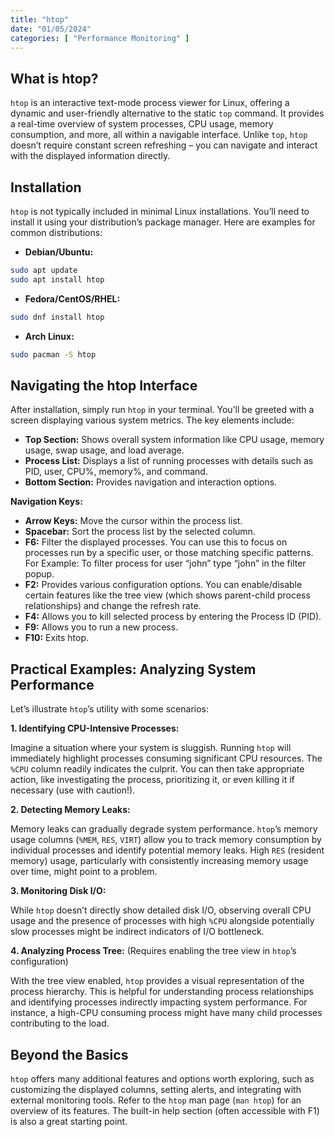 ```yaml
---
title: "htop"
date: "01/05/2024"
categories: [ "Performance Monitoring" ]
---
```

## What is htop?

`htop` is an interactive text-mode process viewer for Linux, offering a dynamic and user-friendly alternative to the static `top` command. It provides a real-time overview of system processes, CPU usage, memory consumption, and more, all within a navigable interface.  Unlike `top`, `htop` doesn't require constant screen refreshing – you can navigate and interact with the displayed information directly.

## Installation

`htop` is not typically included in minimal Linux installations.  You'll need to install it using your distribution's package manager.  Here are examples for common distributions:

* **Debian/Ubuntu:**
```bash
sudo apt update
sudo apt install htop
```

* **Fedora/CentOS/RHEL:**
```bash
sudo dnf install htop
```

* **Arch Linux:**
```bash
sudo pacman -S htop
```


##  Navigating the htop Interface

After installation, simply run `htop` in your terminal.  You'll be greeted with a screen displaying various system metrics.  The key elements include:

* **Top Section:** Shows overall system information like CPU usage, memory usage, swap usage, and load average.
* **Process List:** Displays a list of running processes with details such as PID, user, CPU%, memory%, and command.
* **Bottom Section:** Provides navigation and interaction options.

**Navigation Keys:**

* **Arrow Keys:** Move the cursor within the process list.
* **Spacebar:** Sort the process list by the selected column.
* **F6:**  Filter the displayed processes. You can use this to focus on processes run by a specific user, or those matching specific patterns.
  For Example: To filter process for user "john" type "john" in the filter popup.
* **F2:** Provides various configuration options. You can enable/disable certain features like the tree view (which shows parent-child process relationships) and change the refresh rate.
* **F4:** Allows you to kill selected process by entering the Process ID (PID).
* **F9:** Allows you to run a new process.
* **F10:** Exits htop.

##  Practical Examples: Analyzing System Performance

Let's illustrate `htop`'s utility with some scenarios:

**1. Identifying CPU-Intensive Processes:**

Imagine a situation where your system is sluggish. Running `htop` will immediately highlight processes consuming significant CPU resources.  The `%CPU` column readily indicates the culprit. You can then take appropriate action, like investigating the process, prioritizing it, or even killing it if necessary (use with caution!).


**2. Detecting Memory Leaks:**

Memory leaks can gradually degrade system performance.  `htop`'s memory usage columns (`%MEM`, `RES`, `VIRT`) allow you to track memory consumption by individual processes and identify potential memory leaks.  High `RES` (resident memory) usage, particularly with consistently increasing memory usage over time, might point to a problem.


**3. Monitoring Disk I/O:**

While `htop` doesn't directly show detailed disk I/O, observing overall CPU usage and the presence of processes with high `%CPU` alongside potentially slow processes might be indirect indicators of I/O bottleneck.


**4.  Analyzing Process Tree:** (Requires enabling the tree view in `htop`'s configuration)

With the tree view enabled, `htop` provides a visual representation of the process hierarchy. This is helpful for understanding process relationships and identifying processes indirectly impacting system performance. For instance, a high-CPU consuming process might have many child processes contributing to the load.


## Beyond the Basics

`htop` offers many additional features and options worth exploring, such as customizing the displayed columns, setting alerts, and integrating with external monitoring tools.  Refer to the `htop` man page (`man htop`) for an overview of its features. The built-in help section (often accessible with F1) is also a great starting point.

